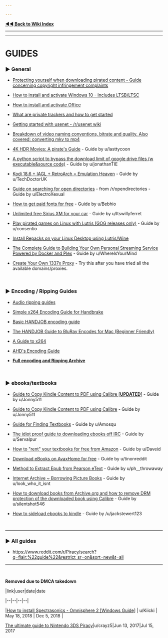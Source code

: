 ```yaml
---

---
```


[**◄◄ Back to Wiki Index**](https://www.reddit.com/r/Piracy/wiki/index)

---

---

# GUIDES

### ► General

* [Protecting yourself when downloading pirated content - Guide concerning copyright infringement complaints](https://www.reddit.com/r/Piracy/wiki/faq/isp_complaints)

* [How to install and activate Windows 10  - Includes LTSB/LTSC](https://www.reddit.com/r/Piracy/wiki/guides/win10upgrade_activation)

* [How to install and activate Office](https://old.reddit.com/r/Piracy/wiki/guides/office_activation)

* [What are private trackers and how to get started](https://www.reddit.com/r/Piracy/wiki/guides/private_trackers)

* [Getting started with usenet - /r/usenet wiki](https://www.reddit.com/r/usenet/wiki/index)

* [Breakdown of video naming conventions, bitrate and quality. Also covered: converting mkv to mp4](https://www.reddit.com/r/Piracy/wiki/guides/video_quality_and_types_of_releases)

* [4K HDR Movies: A pirate's Guide](https://www.reddit.com/r/Piracy/comments/hvcozj/4k_hdr_movies_a_pirates_guide/) - Guide by u/lasttycoon

* [A python script to bypass the download limit of google drive files (w executable&source code)](https://www.reddit.com/r/Piracy/comments/eikrl3/a_python_script_to_bypass_the_download_limit_of/) - Guide by u/jonathanTIE

* [Kodi 18.6 + IAGL + RetroArch = Emulation Heaven](https://www.reddit.com/r/Piracy/comments/g4gb8t/kodi_186_iagl_retroarch_emulation_heaven/) - Guide by u/TechDoctorUK

* [Guide on searching for open directories](https://www.reddit.com/r/opendirectories/comments/933pzm/all_resources_i_know_related_to_open_directories/) - from /r/opendirectories  - Guide by u/ElectroXexual

* [How to get paid fonts for free](https://www.reddit.com/r/Piracy/comments/8tqfg6/how_to_download_paid_fonts_for_free/) - Guide by u/Bebhio

* [Unlimited free Sirius XM for your car](https://www.reddit.com/r/Piracy/comments/c9bsz7/unlimited_free_sirius_xm_for_your_car/) - Guide by u/Itswillyferret

* [Play pirated games on Linux with Lutris (GOG releases only)](https://old.reddit.com/r/Piracy/comments/dir3do/pirate_games_working_under_linux_here_is_how_to/) - Guide by u/consentio

* [Install Repacks on your Linux Desktop using Lutris/Wine](https://www.reddit.com/r/Piracy/comments/tebyga/install_repacks_on_your_linux_desktop_using/)

* [The Complete Guide to Building Your Own Personal Streaming Service Powered by Docker and Plex](https://www.reddit.com/r/Piracy/comments/ma1hlm/the_complete_guide_to_building_your_own_personal/) - Guide by u/WhereIsYourMind

* [Create Your Own 1337x Proxy](https://www.reddit.com/r/Piracy/comments/tz7nyx/guide_create_your_own_1337x_proxy/) - Try this after you have tried all the available domains/proxies.

&nbsp;

### ► Encoding / Ripping Guides

* [Audio ripping guides](https://captainrookie.com/)

* [Simple x264 Encoding Guide for Handbrake](https://sometimes-archives-things.github.io/archived-things/ptp_guides/Simple-x264-Encoding-Guide-for-Handbrake-\(Mar-13\).html)

* [Basic HANDJOB encoding guide](https://sometimes-archives-things.github.io/archived-things/ptp_guides/The-HANDJOB-Guide.html)

* [The HANDJOB Guide to BluRay Encodes for Mac \(Beginner Friendly\)](https://sometimes-archives-things.github.io/archived-things/ptp_guides/The-HANDJOB-Guide-to-BluRay-Encodes-for-Mac-\(Beginner-Friendly\).html)

* [A Guide to x264](https://www.dropbox.com/s/hrxjr5xv4q27ipe/x264-guide.pdf)

* [AHD's Encoding Guide](https://encoding-guide.neocities.org/)

* [**Full encoding and Ripping Archive**](https://sometimes-archives-things.github.io/archived-things/)

&nbsp;

### ► ebooks/textbooks

* [Guide to Copy Kindle Content to PDF using Calibre \[**UPDATED**\]](https://reddit.com/r/Piracy/comments/9bz51f/guide_to_copy_kindle_content_to_pdf_using_calibre/) - Guide by u/Jonny511

* [Guide to Copy Kindle Content to PDF using Calibre](https://www.reddit.com/r/Piracy/comments/5n7xs5/guide_to_copy_kindle_content_to_pdf_using_calibre/) - Guide by u/Jonny511

* [Guide for Finding Textbooks](https://www.reddit.com/r/Piracy/comments/3i9y7n/guide_for_finding_textbooks/) - Guide by u/Amosqu

* [The idiot proof guide to downloading ebooks off IRC](https://www.reddit.com/r/Piracy/comments/2oftbu/guide_the_idiot_proof_guide_to_downloading_ebooks/) - Guide by u/Servalpur

* [How to "rent" your textbooks for free from Amazon](https://www.reddit.com/r/Piracy/comments/3ma9qe/guide_how_to_rent_your_textbooks_for_free_from/) - Guide by u/Daveid

* [Download eBooks on AvaxHome for free](https://www.reddit.com/r/Piracy/comments/d0rfpe/download_ebooks_on_avaxhome_for_free/) - Guide by u/tinonreddit

* [Method to Extract Epub from Pearson eText](https://www.reddit.com/r/Piracy/comments/d3g7rw/method_to_extract_epub_from_pearson_etext/) - Guide by u/ph__throwaway

* [Internet Archive ~ Borrowing Picture Books](https://old.reddit.com/r/Piracy/comments/fm1xpw/internet_archive_borrowing_picture_books/) - Guide by u/look_who_it_isnt

* [How to download books from Archive.org and how to remove DRM protection of the downloaded book using Calibre](https://old.reddit.com/r/Piracy/comments/l9exis/how_to_download_books_from_archive_org_and_how_to/) - Guide by u/silentshot546

* [How to sideload ebooks to kindle](https://www.reddit.com/r/Piracy/comments/t9hmzy/how_to_sideload_ebooks_to_kindle/) - Guide by /u/jackstewert123

&nbsp;

---

### ► All guides

* <https://www.reddit.com/r/Piracy/search?q=flair:%22guide%22&restrict_sr=on&sort=new&t=all>

---

&nbsp;

**Removed due to DMCA takedown**

|link|user|date|date

|--|--|--|--|

|[How to install Spectrasonics - Omnisphere 2 [Windows Guide]](https://www.reddit.com/r/Piracy/comments/8khu8q/how_to_install_spectrasonics_omnisphere_2_windows/) | u/Kiicki | May 18, 2018 | Dec 5, 2018 |

[The ultimate guide to Nintendo 3DS Piracy](https://www.reddit.com/r/Piracy/comments/6h2vdd/the_ultimate_guide_to_nintendo_3ds_piracy/)|u/crayz5|Jun 13, 2017|Jul 15, 2017
